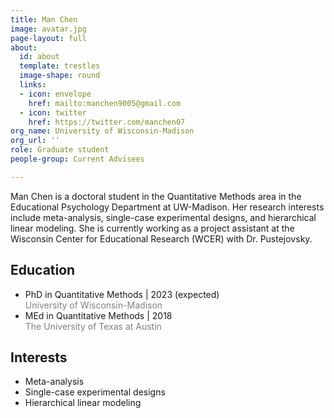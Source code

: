 ```yaml
---
title: Man Chen
image: avatar.jpg
page-layout: full
about:
  id: about
  template: trestles
  image-shape: round
  links:
  - icon: envelope
    href: mailto:manchen9005@gmail.com
  - icon: twitter
    href: https://twitter.com/manchen07
org_name: University of Wisconsin-Madison
org_url: ''
role: Graduate student
people-group: Current Advisees

---
```


:::::{#about}

Man Chen is a doctoral student in the Quantitative Methods area in the Educational Psychology Department at UW-Madison. Her research interests include meta-analysis, single-case experimental designs, and hierarchical linear modeling. She is currently working as a project assistant at the Wisconsin Center for Educational Research (WCER) with Dr. Pustejovsky.

::::{.grid}

::: {.g-col-6}

## Education

- PhD in Quantitative Methods | 2023 (expected) <br> [University of Wisconsin-Madison]{style='color:gray;'}
- MEd in Quantitative Methods | 2018 <br> [The University of Texas at Austin]{style='color:gray;'}

:::

::: {.g-col-6}

## Interests

- Meta-analysis
- Single-case experimental designs
- Hierarchical linear modeling

:::

::::

:::::
